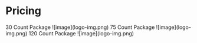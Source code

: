 # Pricing

<CardGrid>
  <Card>
    30 Count Package
    <Frame>
      ![image](logo-img.png)
    </Frame>
  </Card>
  
  <Card>
    75 Count Package
    <Frame>
      ![image](logo-img.png)
    </Frame>
  </Card>
  
  <Card>
    120 Count Package
    <Frame>
      ![image](logo-img.png)
    </Frame>
  </Card>
</CardGrid>
